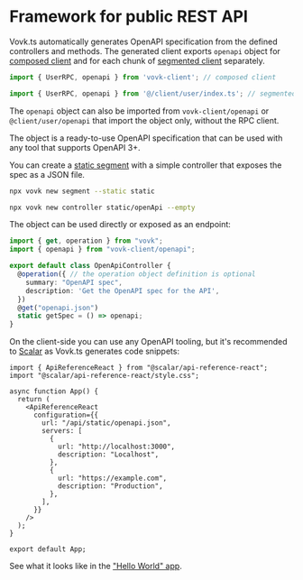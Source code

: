 # Framework for public REST API

Vovk.ts automatically generates OpenAPI specification from the defined controllers and methods. The generated client exports `openapi` object for [composed client](/composed) and for each chunk of [segmented client](/segmented) separately.

```ts
import { UserRPC, openapi } from 'vovk-client'; // composed client
```

```ts
import { UserRPC, openapi } from '@/client/user/index.ts'; // segmented client
```

The `openapi` object can also be imported from `vovk-client/openapi` or `@client/user/openapi` that import the object only, without the RPC client.

The object is a ready-to-use OpenAPI specification that can be used with any tool that supports OpenAPI 3+.

You can create a [static segment](/segment/static) with a simple controller that exposes the spec as a JSON file.

```sh npm2yarn
npx vovk new segment --static static
```

```sh npm2yarn
npx vovk new controller static/openApi --empty
```

The object can be used directly or exposed as an endpoint:

```ts filename="src/modules/static/openapi/OpenApiController.ts"
import { get, operation } from "vovk";
import { openapi } from "vovk-client/openapi";

export default class OpenApiController {
  @operation({ // the operation object definition is optional
    summary: "OpenAPI spec",
    description: 'Get the OpenAPI spec for the API',
  })
  @get("openapi.json")
  static getSpec = () => openapi;
}
```

On the client-side you can use any OpenAPI tooling, but it's recommended to [Scalar](https://www.npmjs.com/package/@scalar/api-reference-react) as Vovk.ts generates code snippets:

```tsx
import { ApiReferenceReact } from "@scalar/api-reference-react";
import "@scalar/api-reference-react/style.css";

async function App() {
  return (
    <ApiReferenceReact
      configuration={{
        url: "/api/static/openapi.json",
        servers: [
          {
            url: "http://localhost:3000",
            description: "Localhost",
          },
          {
            url: "https://example.com",
            description: "Production",
          },
        ],
      }}
    />
  );
}

export default App;
```

See what it looks like in the ["Hello World" app](https://vovk-hello-world.vercel.app/openapi).